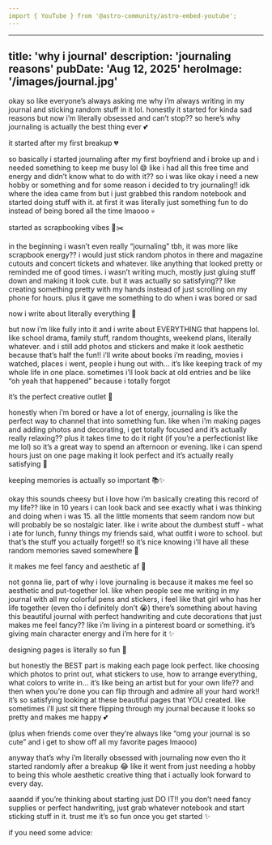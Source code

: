 ```yaml
---
import { YouTube } from '@astro-community/astro-embed-youtube';
---
```

---
title: 'why i journal'
description: 'journaling reasons'
pubDate: 'Aug 12, 2025'
heroImage: '/images/journal.jpg'
---

okay so like everyone’s always asking me why i’m always writing in my journal and sticking random stuff in it lol. honestly it started for kinda sad reasons but now i’m literally obsessed and can’t stop?? so here’s why journaling is actually the best thing ever 💕

it started after my first breakup 💔

so basically i started journaling after my first boyfriend and i broke up and i needed something to keep me busy lol 😅 like i had all this free time and energy and didn’t know what to do with it??
so i was like okay i need a new hobby or something and for some reason i decided to try journaling!! idk where the idea came from but i just grabbed this random notebook and started doing stuff with it. at first it was literally just something fun to do instead of being bored all the time lmaooo 💀

started as scrapbooking vibes 📸✂️

in the beginning i wasn’t even really “journaling” tbh, it was more like scrapbook energy?? i would just stick random photos in there and magazine cutouts and concert tickets and whatever. like anything that looked pretty or reminded me of good times.
i wasn’t writing much, mostly just gluing stuff down and making it look cute. but it was actually so satisfying?? like creating something pretty with my hands instead of just scrolling on my phone for hours. plus it gave me something to do when i was bored or sad

now i write about literally everything 📝

but now i’m like fully into it and i write about EVERYTHING that happens lol. like school drama, family stuff, random thoughts, weekend plans, literally whatever. and i still add photos and stickers and make it look aesthetic because that’s half the fun!!
i’ll write about books i’m reading, movies i watched, places i went, people i hung out with… it’s like keeping track of my whole life in one place. sometimes i’ll look back at old entries and be like “oh yeah that happened” because i totally forgot 

it’s the perfect creative outlet 🌙

honestly when i’m bored or have a lot of energy, journaling is like the perfect way to channel that into something fun. like when i’m making pages and adding photos and decorating, i get totally focused and it’s actually really relaxing??
plus it takes time to do it right (if you’re a perfectionist like me lol) so it’s a great way to spend an afternoon or evening. like i can spend hours just 
on one page making it look perfect and it’s actually really satisfying 💭

keeping memories is actually so important 📚✨

okay this sounds cheesy but i love how i’m basically creating this record of my life?? like in 10 years i can look back and see exactly what i was thinking and doing when i was 15. all the little moments that seem random now but will probably be so nostalgic later.
like i write about the dumbest stuff - what i ate for lunch, funny things my friends said, what outfit i wore to school. but that’s the stuff you actually forget!! so it’s nice knowing i’ll have all these random memories saved somewhere 🥺

it makes me feel fancy and aesthetic af 💅

not gonna lie, part of why i love journaling is because it makes me feel so aesthetic and put-together lol. like when people see me writing in my journal with all my colorful pens and stickers, i feel like that girl who has her life together (even tho i definitely don’t 😭)
there’s something about having this beautiful journal with perfect handwriting and cute decorations that just makes me feel fancy?? like i’m living in a pinterest board or something. it’s giving main character energy and i’m here for it ✨

designing pages is literally so fun 🎨

but honestly the BEST part is making each page look perfect. like choosing which photos to print out, what stickers to use, how to arrange everything, what colors to write in… it’s like being an artist but for your own life??
and then when you’re done you can flip through and admire all your hard work!! it’s so satisfying looking at these beautiful pages that YOU created. like sometimes i’ll just sit there flipping through my journal because it looks so pretty and makes me happy 💕

(plus when friends come over they’re always like “omg your journal is so cute” and i get to show off all my favorite pages lmaooo)

anyway that’s why i’m literally obsessed with journaling now even tho it started randomly after a breakup 😂 like it went from just needing a hobby to being this whole aesthetic creative thing that i actually look forward to every day.

aaandd if you’re thinking about starting just DO IT!! you don’t need fancy supplies or perfect handwriting, just grab whatever notebook and start sticking stuff in it. trust me it’s so fun once you get started ✨

if you need some advice: 

<YouTube id="https://www.youtube.com/watch?v=bmq3miaGlYc"/>